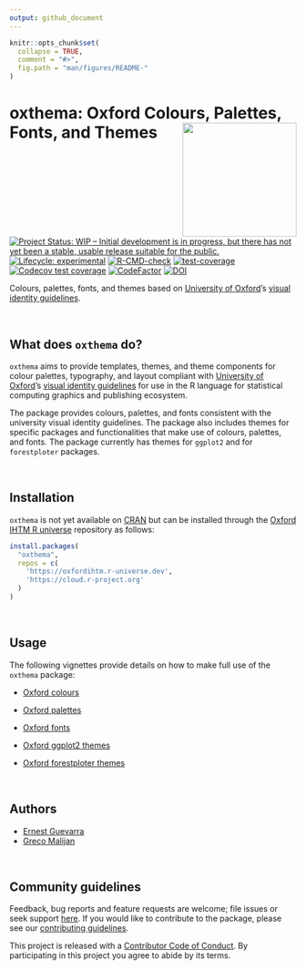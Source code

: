 ```yaml
---
output: github_document
---
```


<!-- README.md is generated from README.Rmd. Please edit that file -->

```r
knitr::opts_chunk$set(
  collapse = TRUE,
  comment = "#>",
  fig.path = "man/figures/README-"
)
```

# oxthema: Oxford Colours, Palettes, Fonts, and Themes <img src="man/figures/logo.png" width="200" align="right" />

<!-- badges: start -->
[![Project Status: WIP – Initial development is in progress, but there has not yet been a stable, usable release suitable for the public.](https://www.repostatus.org/badges/latest/wip.svg)](https://www.repostatus.org/#wip)
[![Lifecycle: experimental](https://img.shields.io/badge/lifecycle-experimental-orange.svg)](https://lifecycle.r-lib.org/articles/stages.html#experimental)
[![R-CMD-check](https://github.com/OxfordIHTM/oxthema/actions/workflows/R-CMD-check.yaml/badge.svg)](https://github.com/OxfordIHTM/oxthema/actions/workflows/R-CMD-check.yaml)
[![test-coverage](https://github.com/OxfordIHTM/oxthema/actions/workflows/test-coverage.yaml/badge.svg)](https://github.com/OxfordIHTM/oxthema/actions/workflows/test-coverage.yaml)
[![Codecov test coverage](https://codecov.io/gh/OxfordIHTM/oxthema/branch/main/graph/badge.svg)](https://app.codecov.io/gh/OxfordIHTM/oxthema?branch=main)
[![CodeFactor](https://www.codefactor.io/repository/github/oxfordihtm/oxthema/badge)](https://www.codefactor.io/repository/github/oxfordihtm/oxthema)
[![DOI](https://zenodo.org/badge/711630340.svg)](https://zenodo.org/doi/10.5281/zenodo.10721129)
<!-- badges: end -->

Colours, palettes, fonts, and themes based on [University of Oxford](https://ox.ac.uk)'s [visual identity guidelines](https://communications.web.ox.ac.uk/communications-resources/visual-identity/identity-guidelines). 

<br>

## What does `oxthema` do?

`oxthema` aims to provide templates, themes, and theme components for colour palettes, typography, and layout compliant with [University of Oxford](https://ox.ac.uk)'s [visual identity guidelines](https://communications.web.ox.ac.uk/communications-resources/visual-identity/identity-guidelines) for use in the R language for statistical computing graphics and publishing ecosystem.

The package provides colours, palettes, and fonts consistent with the university visual identity guidelines. The package also includes themes for specific packages and functionalities that make use of colours, palettes, and fonts. The package currently has themes for `ggplot2` and for `forestploter` packages.

<br>

## Installation

`oxthema` is not yet available on [CRAN](https://cran.r-project.org) but can be installed through the [Oxford IHTM R universe](https://oxfordihtm.r-universe.dev) repository as follows:

```R
install.packages(
  "oxthema", 
  repos = c(
    'https://oxfordihtm.r-universe.dev', 
    'https://cloud.r-project.org'
  )
)
```

<br>

## Usage

The following vignettes provide details on how to make full use of the `oxthema` package:

* [Oxford colours](https://oxford-ihtm.io/oxthema/articles/oxford-colours.html)

* [Oxford palettes](https://oxford-ihtm.io/oxthema/articles/oxford-palettes.html)

* [Oxford fonts](https://oxford-ihtm.io/oxthema/articles/oxford-fonts.html)

* [Oxford ggplot2 themes](https://oxford-ihtm.io/oxthema/articles/oxford-ggplot2-theme.html)

* [Oxford forestploter themes](https://oxford-ihtm.io/oxthema/articles/oxford-forestploter-themes.html)

<br>

## Authors

* [Ernest Guevarra](https://github.com/ernestguevarra)
* [Greco Malijan](https://github.com/grecomalijan)

<br>

## Community guidelines

Feedback, bug reports and feature requests are welcome; file issues or seek support [here](https://github.com/OxfordIHTM/oxthema/issues). If you would like to contribute to the package, please see our [contributing guidelines](https://oxford-ihtm.io/oxthema/CONTRIBUTING.html).

This project is released with a [Contributor Code of Conduct](https://oxford-ihtm.io/oxthema/CODE_OF_CONDUCT.html). By participating in this project you agree to abide by its terms.
